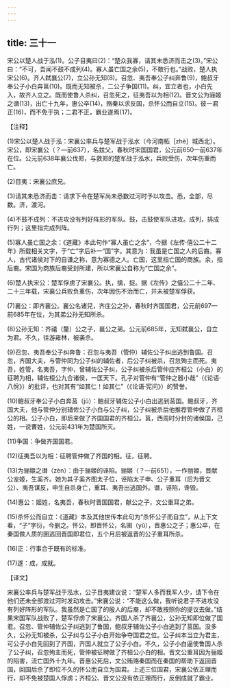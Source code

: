 ```yaml
---
---
---
```

title: 三十一
---



宋公以楚人战于泓(1)。公子目夷曰(2)：“楚众我寡，请其未悉济而击之(3)。”宋公曰：“不可，吾闻不鼓不成列(4)。寡人虽亡国之余(5)，不敢行也。”战败，楚人执宋公(6)。齐人弑襄公(7)，立公孙无知(8)。召忽、夷吾奉公子纠奔鲁(9)，鲍叔牙奉公子小白奔莒(10)。既而无知被杀，二公子争国(11)。纠，宜立者也，小白先入，故齐人立之。既而使鲁人杀纠，召忽死之，征夷吾以为相(12)。晋文公为骊姬之谮(13)，出亡十九年，惠公卒(14)，赂秦以求反国，杀怀公而自立(15)。彼一君正(16)，而不免于执；二君不正，霸业遂焉(17)。

【注释】

(1)宋公以楚人战于泓：宋襄公率兵与楚军战于泓水（今河南柘［zhè］城西北）。宋公，即宋襄公（？—前637），名兹父，春秋时宋国国君，公元前650—前637年在位。公元前638年襄公伐郑，与救郑的楚军战于泓水，兵败受伤，次年伤重而亡。

(2)目夷：宋襄公庶兄。

(3)请其未悉济而击：请求下令在楚军尚未悉数过河时予以攻击。悉，全部，尽数。济，渡河。

(4)不鼓不成列：不进攻没有列好阵形的军队。鼓，击鼓使军队进攻。成列，排成行列；这里指完成列阵。

(5)寡人虽亡国之余：《道藏》本此句作“寡人虽亡之余”，今据《左传·僖公二十二年》所载相关文字，于“亡”字后补一“国”字。其意为：我虽是亡国之人的后裔。寡人，古代诸侯对下的自谦之称，意为寡德之人。亡国，这里指亡国的商族。余，指后裔。宋国为商族后裔受封所建，所以宋襄公自称为“亡国之余”。

(6)楚人执宋公：楚军俘虏了宋襄公。执，擒，捉。据《左传》之僖公二十二年、二十三年载，宋襄公兵败负重伤，次年因伤不治而亡，并未被楚军俘获。

(7)襄公：即齐襄公。襄公名诸兒，齐庄公之孙，春秋时齐国国君，公元前697—前685年在位，为其弟公孙无知所杀。

(8)公孙无知：齐禧（釐）公之子，襄公之弟。公元前685年，无知弑襄公，自立为君。不久，往游雍林，被袭杀。

(9)召忽、夷吾奉公子纠奔鲁：召忽与夷吾（管仲）辅佐公子纠出逃到鲁国。召忽，齐国大夫，与管仲同为公子纠的辅佐者，后公子纠被杀，召忽殉主而死。夷吾，姓管，名夷吾，字仲，曾辅佐公子纠，公子纠被杀后管仲应齐桓公（小白）的征聘为相，辅佐桓公九合诸侯，一匡天下。孔子对管仲有“管仲之器小哉”（《论语·八佾》）的批评，也对其有“如其仁！如其仁”（《论语·宪问》）的赞誉。

(10)鲍叔牙奉公子小白奔莒（jǔ）：鲍叔牙辅佐公子小白出逃到莒国。鲍叔牙，齐国大夫，他与管仲分别辅佐公子小白与公子纠，公子纠被杀后他推荐管仲做了齐桓公的相。公子小白，即后来做了齐国国君的齐桓公。莒，西周时分封的诸侯国，己姓，一说曹姓，公元前431年为楚国所灭。

(11)争国：争做齐国国君。

(12)征夷吾以为相：征聘管仲做了齐国的相。征，征聘。

(13)为骊姬之谮（zèn）：由于骊姬的诬陷。骊姬（？—前651），一作丽姬，晋献公宠姬，生奚齐。她为其子奚齐图太子位，诬陷太子申、公子重耳（后为晋文公）、夷吾谋反，申生自杀身亡，重耳、夷吾出逃国外。谮，诬陷，谗毁。

(14)惠公：姬姓，名夷吾，春秋时晋国国君，献公之子，文公重耳之弟。

(15)杀怀公而自立：《道藏》本及其他世传本此句为“杀怀公子而自立”，从上下文看，“子”字衍，今删之。怀公，即晋怀公，名圉（yǔ），晋惠公之子；惠公卒，在秦国做人质的圉逃回晋国即君位，五个月后被返晋的公子重耳所杀。

(16)正：行事合于既有的标准。

(17)遂：成，成就。

【译文】

宋襄公率兵与楚军战于泓水，公子目夷建议说：“楚军人多而我军人少，请下令在他们还未全部渡过河时发动攻击。”宋襄公说：“不能这么做，我听说君子不进攻没有列好阵形的军队。我虽然是亡国了的殷人的后裔，却不敢按照你的提议去做。”结果宋国军队战败了，楚军俘虏了宋襄公。齐国人杀了齐襄公，公孙无知即位做了国君。召忽、管仲辅佐公子纠逃到了鲁国，鲍叔牙辅佐公子小白逃到了莒国。没多久，公孙无知被杀，公子纠与公子小白开始争夺国君之位。公子纠本当立为君主，可公子小白先回到了齐国，齐国人就立了公子小白。不久，公子小白逼使鲁国人杀了公子纠，召忽殉主而死，管仲被征聘做了齐桓公小白的相。晋文公重耳因为骊姬的陷害，流亡国外十九年。晋惠公死后，文公贿赂秦国而在秦国的帮助下返回晋国，回国后杀了即位不久的怀公而自立为国君。上述三位国君，宋襄公依正理而行，却不免被楚国人俘虏；齐桓公、晋文公没有依正理而行，反倒成就了霸业。